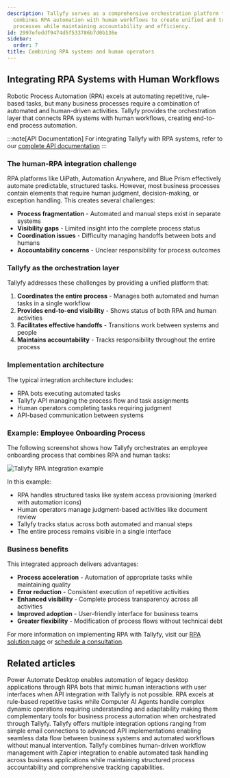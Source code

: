 ```yaml
---
description: Tallyfy serves as a comprehensive orchestration platform that seamlessly
  combines RPA automation with human workflows to create unified and transparent business
  processes while maintaining accountability and efficiency.
id: 2997efeddf9474d5f533786b7d0b136e
sidebar:
  order: 7
title: Combining RPA systems and human operators
---
```


## Integrating RPA Systems with Human Workflows

Robotic Process Automation (RPA) excels at automating repetitive, rule-based tasks, but many business processes require a combination of automated and human-driven activities. Tallyfy provides the orchestration layer that connects RPA systems with human workflows, creating end-to-end process automation.

:::note[API Documentation]
For integrating Tallyfy with RPA systems, refer to our [complete API documentation](https://go.tallyfy.com/api/)
:::

### The human-RPA integration challenge

RPA platforms like UiPath, Automation Anywhere, and Blue Prism effectively automate predictable, structured tasks. However, most business processes contain elements that require human judgment, decision-making, or exception handling. This creates several challenges:

- **Process fragmentation** - Automated and manual steps exist in separate systems
- **Visibility gaps** - Limited insight into the complete process status
- **Coordination issues** - Difficulty managing handoffs between bots and humans
- **Accountability concerns** - Unclear responsibility for process outcomes

### Tallyfy as the orchestration layer

Tallyfy addresses these challenges by providing a unified platform that:

1. **Coordinates the entire process** - Manages both automated and human tasks in a single workflow
2. **Provides end-to-end visibility** - Shows status of both RPA and human activities
3. **Facilitates effective handoffs** - Transitions work between systems and people
4. **Maintains accountability** - Tracks responsibility throughout the entire process

### Implementation architecture

The typical integration architecture includes:

- RPA bots executing automated tasks
- Tallyfy API managing the process flow and task assignments
- Human operators completing tasks requiring judgment
- API-based communication between systems

### Example: Employee Onboarding Process

The following screenshot shows how Tallyfy orchestrates an employee onboarding process that combines RPA and human tasks:

![Tallyfy RPA integration example](https://screenshots.tallyfy.com/file-m7RnDzI1Ry.png)

In this example:
- RPA handles structured tasks like system access provisioning (marked with automation icons)
- Human operators manage judgment-based activities like document review
- Tallyfy tracks status across both automated and manual steps
- The entire process remains visible in a single interface

### Business benefits

This integrated approach delivers advantages:

- **Process acceleration** - Automation of appropriate tasks while maintaining quality
- **Error reduction** - Consistent execution of repetitive activities
- **Enhanced visibility** - Complete process transparency across all activities
- **Improved adoption** - User-friendly interface for business teams
- **Greater flexibility** - Modification of process flows without technical debt

For more information on implementing RPA with Tallyfy, visit our [RPA solution page](https://tallyfy.com/solutions/robotic-process-automation-rpa-orchestration-software/) or [schedule a consultation](https://tallyfy.com/booking).


## Related articles
<CardGrid>
<LinkTitleCard header="<b>Power Automate > Introduction to RPA with Power Automate</b>" href="/products/pro/integrations/middleware/power-automate/introduction-to-rpa-with-power-automate/" > Power Automate Desktop enables automation of legacy desktop applications through RPA bots that mimic human interactions with user interfaces when API integration with Tallyfy is not possible. </LinkTitleCard>
<LinkTitleCard header="<b>Computer Ai Agents > RPA vs. Computer AI Agents</b>" href="/products/pro/integrations/computer-ai-agents/rpa-vs-computer-use-agents/" > RPA excels at rule-based repetitive tasks while Computer AI Agents handle complex dynamic operations requiring understanding and adaptability making them complementary tools for business process automation when orchestrated through Tallyfy. </LinkTitleCard>
<LinkTitleCard header="<b>Pro > Integrations</b>" href="/products/pro/integrations/" > Tallyfy offers multiple integration options ranging from simple email connections to advanced API implementations enabling seamless data flow between business systems and automated workflows without manual intervention. </LinkTitleCard>
<LinkTitleCard header="<b>Zapier > Tallyfy & Zapier</b>" href="/products/pro/integrations/middleware/zapier/how-can-i-improve-task-management-with-tallyfy/" > Tallyfy combines human-driven workflow management with Zapier integration to enable automated task handling across business applications while maintaining structured process accountability and comprehensive tracking capabilities. </LinkTitleCard>
</CardGrid>